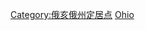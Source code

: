 {{Commons category|Townships in Ohio}}
{{GeoGroup|level=2}}
{{Category main|俄亥俄州鎮區列表}}
{{United States topic|prefix=:Category:|suffix=鎮區|navbar=plain|exclude-wdc=y|exclude-ter=y|exclude-isl=y|state=expanded}}

{{All included|俄亥俄州鎮區（已廢止的鎮區除外）|鎮區}}

[[Category:俄亥俄州定居点|Category:俄亥俄州定居点]]
[[Category:美國各州鎮區|Ohio]]